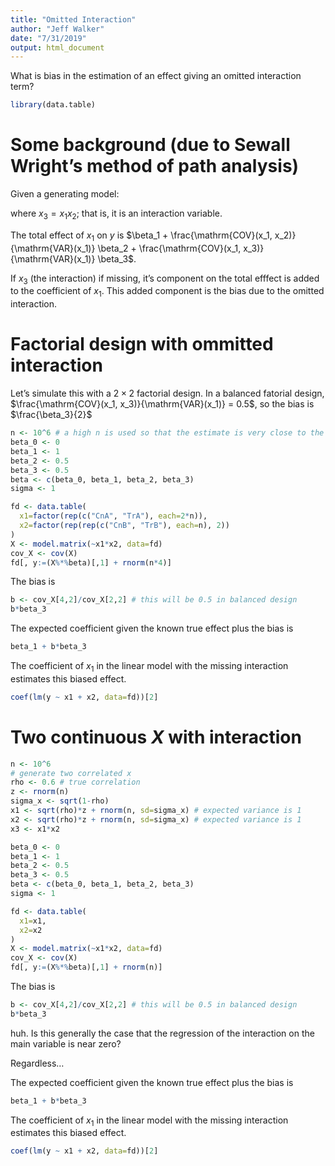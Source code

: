 ```yaml
---
title: "Omitted Interaction"
author: "Jeff Walker"
date: "7/31/2019"
output: html_document
---
```


What is bias in the estimation of an effect giving an omitted interaction term?

```r
library(data.table)
```

# Some background (due to Sewall Wright's method of path analysis)
Given a generating model:

\begin{equation}
y = \beta_0 + \beta_1 x_1 + \beta_2 x_2 + \beta_3 x_3
\end{equation}

where $x_3 = x_1 x_2$; that is, it is an interaction variable.

The total effect of $x_1$ on $y$ is $\beta_1 + \frac{\mathrm{COV}(x_1, x_2)}{\mathrm{VAR}(x_1)} \beta_2 + \frac{\mathrm{COV}(x_1, x_3)}{\mathrm{VAR}(x_1)} \beta_3$.

If $x_3$ (the interaction) if missing, it's component on the total efffect is added to the coefficient of $x_1$. This added component is the bias due to the omitted interaction.

# Factorial design with ommitted interaction

Let's simulate this with a $2 \times 2$ factorial design. In a balanced fatorial design, $\frac{\mathrm{COV}(x_1, x_3)}{\mathrm{VAR}(x_1)} = 0.5$, so the bias is $\frac{\beta_3}{2}$

```r
n <- 10^6 # a high n is used so that the estimate is very close to the true expected value
beta_0 <- 0
beta_1 <- 1
beta_2 <- 0.5
beta_3 <- 0.5
beta <- c(beta_0, beta_1, beta_2, beta_3)
sigma <- 1

fd <- data.table(
  x1=factor(rep(c("CnA", "TrA"), each=2*n)),
  x2=factor(rep(rep(c("CnB", "TrB"), each=n), 2))
)
X <- model.matrix(~x1*x2, data=fd)
cov_X <- cov(X)
fd[, y:=(X%*%beta)[,1] + rnorm(n*4)]
```

The bias is
```r
b <- cov_X[4,2]/cov_X[2,2] # this will be 0.5 in balanced design
b*beta_3
```

The expected coefficient given the known true effect plus the bias is 
```r
beta_1 + b*beta_3
```

The coefficient of $x_1$ in the linear model with the missing interaction estimates this biased effect.

```r
coef(lm(y ~ x1 + x2, data=fd))[2]
```

# Two continuous $X$ with interaction

```r
n <- 10^6
# generate two correlated x
rho <- 0.6 # true correlation
z <- rnorm(n)
sigma_x <- sqrt(1-rho)
x1 <- sqrt(rho)*z + rnorm(n, sd=sigma_x) # expected variance is 1
x2 <- sqrt(rho)*z + rnorm(n, sd=sigma_x) # expected variance is 1
x3 <- x1*x2

beta_0 <- 0
beta_1 <- 1
beta_2 <- 0.5
beta_3 <- 0.5
beta <- c(beta_0, beta_1, beta_2, beta_3)
sigma <- 1

fd <- data.table(
  x1=x1,
  x2=x2
)
X <- model.matrix(~x1*x2, data=fd)
cov_X <- cov(X)
fd[, y:=(X%*%beta)[,1] + rnorm(n)]

```

The bias is
```r
b <- cov_X[4,2]/cov_X[2,2] # this will be 0.5 in balanced design
b*beta_3
```

huh. Is this generally the case that the regression of the interaction on the main variable is near zero?

Regardless...

The expected coefficient given the known true effect plus the bias is 
```r
beta_1 + b*beta_3
```

The coefficient of $x_1$ in the linear model with the missing interaction estimates this biased effect.

```r
coef(lm(y ~ x1 + x2, data=fd))[2]
```

